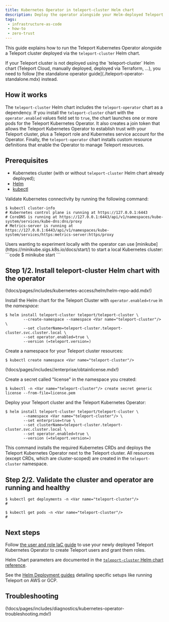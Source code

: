 ```yaml
---
title: Kubernetes Operator in teleport-cluster Helm chart
description: Deploy the operator alongside your Helm-deployed Teleport Cluster.
tags:
 - infrastructure-as-code
 - how-to
 - zero-trust
---
```


This guide explains how to run the Teleport Kubernetes Operator alongside a Teleport cluster
deployed via the `teleport-cluster` Helm chart.

<Admonition type="warning">
If your Teleport cluster is not deployed using the `teleport-cluster` Helm chart
(Teleport Cloud, manually deployed, deployed via Terraform, ...), you need to follow
[the standalone operator guide](./teleport-operator-standalone.mdx) instead.
</Admonition>

## How it works

The `teleport-cluster` Helm chart includes the `teleport-operator` chart as a
dependency. If you install the `teleport-cluster` chart with the
`operator.enabled` values field set to `true`, the chart launches one or more
pods for the Teleport Kubernetes Operator. It also creates a join token that
allows the Teleport Kubernetes Operator to establish trust with your Teleport
cluster, plus a Teleport role and Kubernetes service account for the Operator.
Finally, the `teleport-operator` chart installs custom resource definitions that
enable the Operator to manage Teleport resources.

## Prerequisites

- Kubernetes cluster (with or without `teleport-cluster` Helm chart already deployed);
- [Helm](https://helm.sh/docs/intro/quickstart/)
- [kubectl](https://kubernetes.io/docs/tasks/tools/)

Validate Kubernetes connectivity by running the following command:

```code
$ kubectl cluster-info
# Kubernetes control plane is running at https://127.0.0.1:6443
# CoreDNS is running at https://127.0.0.1:6443/api/v1/namespaces/kube-system/services/kube-dns:dns/proxy
# Metrics-server is running at https://127.0.0.1:6443/api/v1/namespaces/kube-system/services/https:metrics-server:https/proxy
```

<Admonition type="tip">
  Users wanting to experiment locally with the operator can use [minikube](https://minikube.sigs.k8s.io/docs/start/)
  to start a local Kubernetes cluster:
  ```code
  $ minikube start
  ```
</Admonition>

## Step 1/2. Install teleport-cluster Helm chart with the operator

(!docs/pages/includes/kubernetes-access/helm/helm-repo-add.mdx!)

Install the Helm chart for the Teleport Cluster with `operator.enabled=true`
in the <Var name="teleport-cluster"/> namespace:

<Tabs>
<TabItem scope="oss" label="Teleport Community Edition">

```code
$ helm install teleport-cluster teleport/teleport-cluster \
        --create-namespace --namespace <Var name="teleport-cluster"/> \
        --set clusterName=teleport-cluster.teleport-cluster.svc.cluster.local \
        --set operator.enabled=true \
        --version (=teleport.version=)
```
</TabItem>
<TabItem scope="enterprise" label="Teleport Enterprise">

Create a namespace for your Teleport cluster resources:

```code
$ kubectl create namespace <Var name="teleport-cluster"/>
```

(!docs/pages/includes//enterprise/obtainlicense.mdx!)

Create a secret called "license" in the namespace you created:

```code
$ kubectl -n <Var name="teleport-cluster"/> create secret generic license --from-file=license.pem
```

Deploy your Teleport cluster and the Teleport Kubernetes Operator:

```code
$ helm install teleport-cluster teleport/teleport-cluster \
        --namespace <Var name="teleport-cluster"/> \
        --set enterprise=true \
        --set clusterName=teleport-cluster.teleport-cluster.svc.cluster.local \
        --set operator.enabled=true \
        --version (=teleport.version=)
```
</TabItem>

</Tabs>

This command installs the required Kubernetes CRDs and deploys the Teleport Kubernetes Operator next to the Teleport
cluster. All resources (except CRDs, which are cluster-scoped) are created in the `teleport-cluster` namespace.

## Step 2/2. Validate the cluster and operator are running and healthy

```code
$ kubectl get deployments -n <Var name="teleport-cluster"/>
#

$ kubectl get pods -n <Var name="teleport-cluster"/>
#
```

## Next steps

Follow [the user and role IaC guide](../managing-resources/user-and-role.mdx) to use your newly
deployed Teleport Kubernetes Operator to create Teleport users and grant them
roles.

Helm Chart parameters are documented in the [`teleport-cluster` Helm chart reference](../../../reference/helm-reference/teleport-cluster.mdx).

See the [Helm Deployment guides](../../deploy-a-cluster/helm-deployments/helm-deployments.mdx) detailing specific setups like running Teleport on AWS or GCP.

## Troubleshooting

(!docs/pages/includes/diagnostics/kubernetes-operator-troubleshooting.mdx!)
